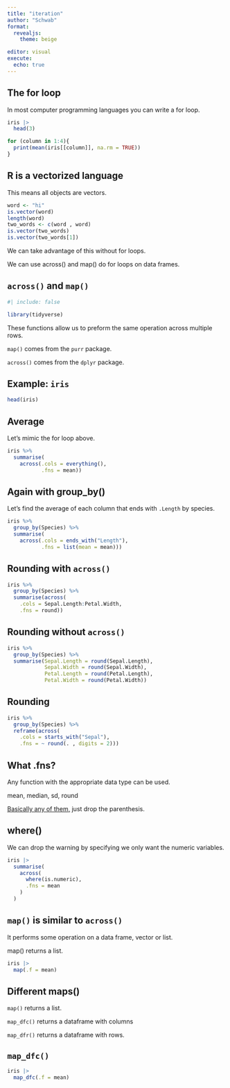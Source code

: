 ```yaml
---
title: "iteration"
author: "Schwab"
format: 
  revealjs:
    theme: beige

editor: visual
execute: 
  echo: true
---
```


## The for loop

In most computer programming languages you can write a for loop.

```r
iris |> 
  head(3)
```

```r
for (column in 1:4){
  print(mean(iris[[column]], na.rm = TRUE))
}
```

## R is a vectorized language

This means all objects are vectors.

```r
word <- "hi"
is.vector(word)
length(word)
two_words <- c(word , word)
is.vector(two_words)
is.vector(two_words[1])
```

We can take advantage of this without for loops.

We can use across() and map() do for loops on data frames.

## `across()` and `map()`

```r
#| include: false

library(tidyverse)
```

These functions allow us to preform the same operation across multiple rows.

`map()` comes from the `purr` package.

`across()` comes from the `dplyr` package.

## Example: `iris`

```r
head(iris)
```

## Average

Let's mimic the for loop above.

```r
iris %>%
  summarise(
    across(.cols = everything(), 
           .fns = mean))
```

## Again with group_by()

Let's find the average of each column that ends with `.Length` by species.

```r
iris %>%
  group_by(Species) %>%
  summarise(
    across(.cols = ends_with("Length"), 
           .fns = list(mean = mean)))
```

## Rounding with `across()`

```r
iris %>%
  group_by(Species) %>%
  summarise(across(
    .cols = Sepal.Length:Petal.Width, 
    .fns = round))
```

## Rounding without `across()`

```r
iris %>%
  group_by(Species) %>%
  summarise(Sepal.Length = round(Sepal.Length),
            Sepal.Width = round(Sepal.Width),
            Petal.Length = round(Petal.Length),
            Petal.Width = round(Petal.Width))
```

## Rounding

```r
iris %>%
  group_by(Species) %>%
  reframe(across(
    .cols = starts_with("Sepal"), 
    .fns = ~ round(. , digits = 2)))
```

## What .fns?

Any function with the appropriate data type can be used.

mean, median, sd, round

[Basically any of them,](https://www.datacamp.com/doc/r/functions) just drop the parenthesis.

## where()

We can drop the warning by specifying we only want the numeric variables.

```r
iris |>
  summarise(
    across(
      where(is.numeric), 
      .fns = mean
    )
  )
```

## `map()` is similar to `across()`

It performs some operation on a data frame, vector or list.

map() returns a list.

```r

iris |>
  map(.f = mean)
```

## Different maps()

`map()` returns a list.

`map_dfc()` returns a dataframe with columns

`map_dfr()` returns a dataframe with rows.

## `map_dfc()`

```r
iris |>
  map_dfc(.f = mean)
```
